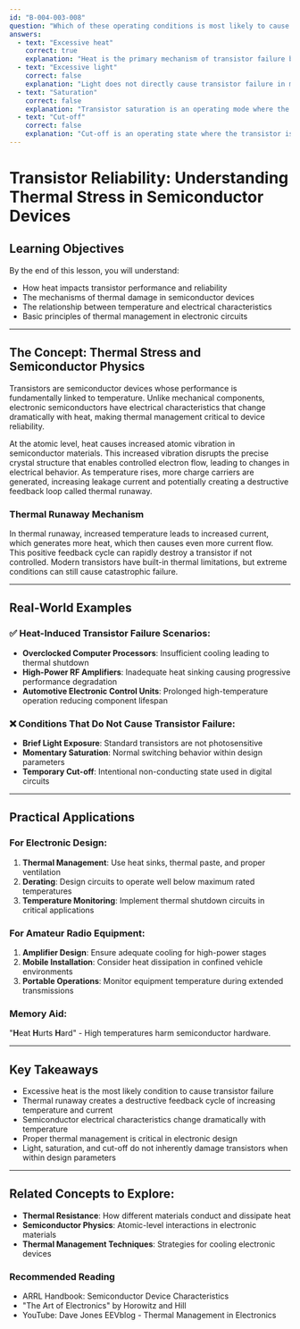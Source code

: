 ```yaml
---
id: "B-004-003-008"
question: "Which of these operating conditions is most likely to cause a transistor to fail?"
answers:
  - text: "Excessive heat"
    correct: true
    explanation: "Heat is the primary mechanism of transistor failure because semiconductor materials have temperature-dependent electrical characteristics. As temperature increases, the internal atomic structure of the transistor's semiconductor junctions becomes unstable, leading to increased resistance, reduced performance, and ultimately physical breakdown of the junction. Excessive heat causes increased leakage current, reduced gain, and can permanently damage the transistor's internal structure by causing thermal runaway or physical material degradation."
  - text: "Excessive light"
    correct: false
    explanation: "Light does not directly cause transistor failure in most common semiconductor designs. While some specialized photodiodes and phototransistors are intentionally light-sensitive, standard transistors used in electronic circuits are typically designed with opaque packaging that prevents light from affecting their operation. The internal semiconductor junctions are not significantly impacted by light exposure under normal operating conditions."
  - text: "Saturation"
    correct: false
    explanation: "Transistor saturation is an operating mode where the device is fully conducting, but this condition does not inherently cause failure. Saturation is a normal and designed operating state for many transistor applications, particularly in switching circuits. While prolonged saturation can generate heat, the saturation state itself is not a direct cause of transistor failure when operated within specified parameters."
  - text: "Cut-off"
    correct: false
    explanation: "Cut-off is an operating state where the transistor is completely non-conducting, which does not cause device failure. In cut-off mode, virtually no current flows through the transistor, making it electrically inactive but not damaging. This is a standard and intentional operating condition in many digital and switching circuit designs, and does not inherently stress or damage the transistor."
---
```


# Transistor Reliability: Understanding Thermal Stress in Semiconductor Devices

## Learning Objectives
By the end of this lesson, you will understand:
- How heat impacts transistor performance and reliability
- The mechanisms of thermal damage in semiconductor devices
- The relationship between temperature and electrical characteristics
- Basic principles of thermal management in electronic circuits

---

## The Concept: Thermal Stress and Semiconductor Physics

Transistors are semiconductor devices whose performance is fundamentally linked to temperature. Unlike mechanical components, electronic semiconductors have electrical characteristics that change dramatically with heat, making thermal management critical to device reliability.

At the atomic level, heat causes increased atomic vibration in semiconductor materials. This increased vibration disrupts the precise crystal structure that enables controlled electron flow, leading to changes in electrical behavior. As temperature rises, more charge carriers are generated, increasing leakage current and potentially creating a destructive feedback loop called thermal runaway.

### Thermal Runaway Mechanism

In thermal runaway, increased temperature leads to increased current, which generates more heat, which then causes even more current flow. This positive feedback cycle can rapidly destroy a transistor if not controlled. Modern transistors have built-in thermal limitations, but extreme conditions can still cause catastrophic failure.

---

## Real-World Examples

### ✅ Heat-Induced Transistor Failure Scenarios:
- **Overclocked Computer Processors**: Insufficient cooling leading to thermal shutdown
- **High-Power RF Amplifiers**: Inadequate heat sinking causing progressive performance degradation
- **Automotive Electronic Control Units**: Prolonged high-temperature operation reducing component lifespan

### ❌ Conditions That Do Not Cause Transistor Failure:
- **Brief Light Exposure**: Standard transistors are not photosensitive
- **Momentary Saturation**: Normal switching behavior within design parameters
- **Temporary Cut-off**: Intentional non-conducting state used in digital circuits

---

## Practical Applications

### For Electronic Design:
1. **Thermal Management**: Use heat sinks, thermal paste, and proper ventilation
2. **Derating**: Design circuits to operate well below maximum rated temperatures
3. **Temperature Monitoring**: Implement thermal shutdown circuits in critical applications

### For Amateur Radio Equipment:
1. **Amplifier Design**: Ensure adequate cooling for high-power stages
2. **Mobile Installation**: Consider heat dissipation in confined vehicle environments
3. **Portable Operations**: Monitor equipment temperature during extended transmissions

### Memory Aid:
"**H**eat **H**urts **H**ard" - High temperatures harm semiconductor hardware.

---

## Key Takeaways

- Excessive heat is the most likely condition to cause transistor failure
- Thermal runaway creates a destructive feedback cycle of increasing temperature and current
- Semiconductor electrical characteristics change dramatically with temperature
- Proper thermal management is critical in electronic design
- Light, saturation, and cut-off do not inherently damage transistors when within design parameters

---

## Related Concepts to Explore:
- **Thermal Resistance**: How different materials conduct and dissipate heat
- **Semiconductor Physics**: Atomic-level interactions in electronic materials
- **Thermal Management Techniques**: Strategies for cooling electronic devices

### Recommended Reading
- ARRL Handbook: Semiconductor Device Characteristics
- "The Art of Electronics" by Horowitz and Hill
- YouTube: Dave Jones EEVblog - Thermal Management in Electronics